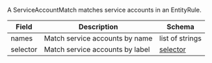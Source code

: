 A ServiceAccountMatch matches service accounts in an EntityRule.

| Field    | Description                     | Schema                 |
| -------- | ------------------------------- | ---------------------- |
| names    | Match service accounts by name  | list of strings        |
| selector | Match service accounts by label | [selector](#selectors) |
